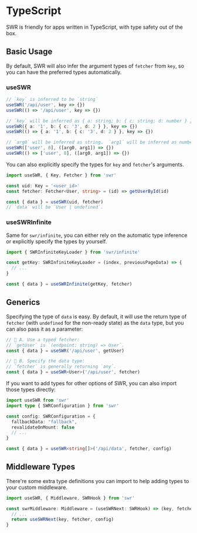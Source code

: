 # TypeScript

SWR is friendly for apps written in TypeScript, with type safety out of the box.

## Basic Usage

By default, SWR will also infer the argument types of `fetcher` from `key`, so you can have the preferred types automatically.

### useSWR

```typescript
// `key` is inferred to be `string`
useSWR('/api/user', key => {})
useSWR(() => '/api/user', key => {})

// `key` will be inferred as { a: string; b: { c: string; d: number } }
useSWR({ a: '1', b: { c: '3', d: 2 } }, key => {})
useSWR(() => { a: '1', b: { c: '3', d: 2 } }, key => {})

// `arg0` will be inferred as string.  `arg1` will be inferred as number
useSWR(['user', 8], ([arg0, arg1]) => {})
useSWR(() => ['user', 8], ([arg0, arg1]) => {})
```

You can also explicitly specify the types for `key` and `fetcher`'s arguments.

```typescript
import useSWR, { Key, Fetcher } from 'swr'

const uid: Key = '<user_id>'
const fetcher: Fetcher<User, string> = (id) => getUserById(id)

const { data } = useSWR(uid, fetcher)
// `data` will be `User | undefined`.
```

### useSWRInfinite

Same for `swr/infinite`, you can either rely on the automatic type inference or explicitly specify the types by yourself.

```typescript
import { SWRInfiniteKeyLoader } from 'swr/infinite'

const getKey: SWRInfiniteKeyLoader = (index, previousPageData) => {
  // ...
}

const { data } = useSWRInfinite(getKey, fetcher)
```

## Generics

Specifying the type of `data` is easy. By default, it will use the return type of `fetcher` (with `undefined` for the non-ready state) as the `data` type, but you can also pass it as a parameter:

```typescript
// 🔹 A. Use a typed fetcher:
// `getUser` is `(endpoint: string) => User`.
const { data } = useSWR('/api/user', getUser)

// 🔹 B. Specify the data type:
// `fetcher` is generally returning `any`.
const { data } = useSWR<User>('/api/user', fetcher)
```

If you want to add types for other options of SWR, you can also import those types directly:

```typescript
import useSWR from 'swr'
import type { SWRConfiguration } from 'swr'

const config: SWRConfiguration = {
  fallbackData: "fallback",
  revalidateOnMount: false
  // ...
}

const { data } = useSWR<string[]>('/api/data', fetcher, config)
```

## Middleware Types

There're some extra type definitions you can import to help adding types to your custom middleware.

```typescript
import useSWR, { Middleware, SWRHook } from 'swr'

const swrMiddleware: Middleware = (useSWRNext: SWRHook) => (key, fetcher, config) => {
  // ...
  return useSWRNext(key, fetcher, config)
}
```
